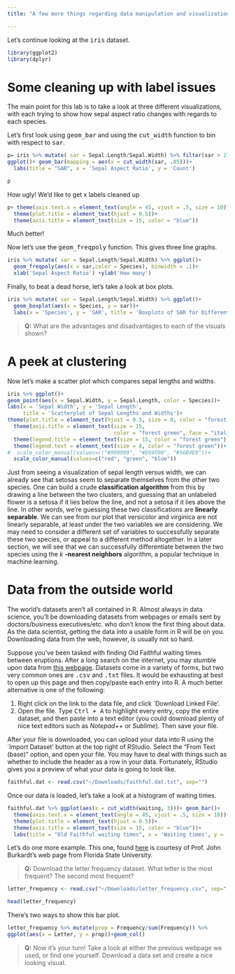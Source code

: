 ```yaml
---
title: "A few more things regarding data manipulation and visualization"

---
```







Let's continue looking at the <TT>iris</TT> dataset.  

```r
library(ggplot2)
library(dplyr)
```

# Some cleaning up with label issues

The main point for this lab is to take a look at three different visualizations, with each trying to show how sepal aspect ratio changes with regards to each species.  

Let's first look using <TT>geom\_bar</TT> and using the <TT>cut\_width</TT> function to bin with respect to <TT>sar</TT>.  

```r
p= iris %>% mutate( sar = Sepal.Length/Sepal.Width) %>% filter(sar > 2) %>%
ggplot()+ geom_bar(mapping = aes(x = cut_width(sar, .05)))+
  labs(title = "SAR", x = 'Sepal Aspect Ratio', y = 'Count') 

p


```
How ugly! We'd like to get x labels cleaned up


```r
p+ theme(axis.text.x = element_text(angle = 45, vjust = .5, size = 10))+
  theme(plot.title = element_text(hjust = 0.5))+
  theme(axis.title = element_text(size = 15, color = "blue"))
```
Much better!

Now let's use the <TT>geom\_freqpoly</TT> function.  This gives three line graphs.


```r
iris %>% mutate( sar = Sepal.Length/Sepal.Width) %>% ggplot()+
  geom_freqpoly(aes(x = sar,color = Species), binwidth = .1)+
  xlab('Sepal Aspect Ratio') +ylab('How many')
```


Finally, to beat a dead horse, let's take a look at box plots.


```r
iris %>% mutate( sar = Sepal.Length/Sepal.Width) %>% ggplot()+  
  geom_boxplot(aes(x = Species, y = sar))+
  labs(x = 'Species', y = 'SAR', title = 'Boxplots of SAR for Different Species')

```


> __Q:__ What are the advantages and disadvantages to each of the visuals shown?


# A peek at clustering

Now let's make a scatter plot  which compares sepal lengths and widths.  

```r
iris %>% ggplot()+ 
geom_point(aes(x = Sepal.Width, y = Sepal.Length, color = Species))+
labs(x = 'Sepal Width', y = 'Sepal Length', 
     title = 'Scatterplot of Sepal Lengths and Widths')+
theme(plot.title = element_text(hjust = 0.5, size = 8, color = "forest green"))+
  theme(axis.title = element_text(size = 15, 
                                  color = "forest green", face = "italic"))+
  theme(legend.title = element_text(size = 15, color = "forest green"))+
  theme(legend.text = element_text(size = 8, color = "forest green"))+
#  scale_color_manual(values=c("#999999", "#E69F00", "#56B4E9"))+
  scale_color_manual(values=c("red", "green", "blue"))
```
Just from seeing a visualization of sepal length versus width, we can already see that setosas seem to separate themselves from the other two species.  One can build a crude __classification algorithm__ from this by drawing a line between the two clusters, and guessing that an unlabeled flower is a setosa if it lies below the line, and not a setosa if it lies above the line.  In other words, we're guessing these two classifications are __linearly separable__.  We can see from our plot that versicolor and virginica are not linearly separable, at least under the two variables we are considering.  We may need to consider a different set of variables to successfully separate these two species, or appeal to a different method altogether.  In a later section, we will see that we can successfully differentiate between the two species using the $k$ __-nearest neighbors__ algorithm, a popular technique in machine learning.







# Data from the outside world


The world's datasets aren't all contained in R.  Almost always in data science,
you'll be downloading datasets from webpages or emails sent by doctors/business
executives/etc. who don't know the first thing about data.  As the data scientist,
getting the data into a usable form in R will be on you.  Downloading data from the web, however, is usually not so hard.

Suppose you've been tasked with finding Old Faithful waiting times between eruptions.  After a long
search on the internet, you may stumble upon data from [this webpage](http://stat.cmu.edu/~larry/all-of-nonpar/data.html). Datasets come in a variety of forms, but two very common ones are <TT>.csv</TT> and <TT>.txt</TT> files.  It would be exhausting at best to open up this page and then copy/paste each entry into R.  A much better alternative is one of the following:

1.  Right click on the link to the data file, and click `Download Linked File'.
2.  Open the file. Type <TT>Ctrl + A</TT> to highlight every entry, copy the entire dataset, and then paste into a text editor (you could download plenty of nice text editors such as _Notepad++_ or _Sublime_).  Then save your file.

After your file is downloaded, you can upload your data into R using the `Import Dataset' button at the top right of RStudio.  Select the "From Text (base)" option, and open your file.  You may have to deal with things such as whether to include the header as a row in your data.  Fortunately, RStudio gives you a preview of what your data is going to look like.  


```r
faithful.dat <- read.csv("~/Downloads/faithful.dat.txt", sep="")
```

Once our data is loaded, let's take a look at a histogram of waiting times.


```r
faithful.dat %>% ggplot(aes(x = cut_width(waiting, 3)))+ geom_bar()+ 
  theme(axis.text.x = element_text(angle = 45, vjust = .5, size = 10))+
  theme(plot.title = element_text(hjust = 0.5))+
  theme(axis.title = element_text(size = 15, color = "blue"))+ 
  labs(title = "Old Faithful waiting times", x = 'Waiting times', y = 'Count') 
```

Let's do one more example.  This one, found [here](https://people.sc.fsu.edu/~jburkardt/data/csv/csv.html) is courtesy of Prof. John Burkardt's web page from Florida State University.  

> __Q:__ Download the letter frequency dataset.  What letter is the most frequent?  The second most frequent?

```r
letter_frequency <- read.csv("~/Downloads/letter_frequency.csv", sep=",")

head(letter_frequency)
```


There's two ways to show this bar plot.



```r
letter_frequency %>% mutate(prop = Frequency/sum(Frequency)) %>% 
ggplot(aes(x = Letter, y = prop))+geom_col()
```

> __Q:__ Now it's your turn!  Take a look at either the previous webpage we used, or find one yourself.  Download a data set and create a nice looking visual.

